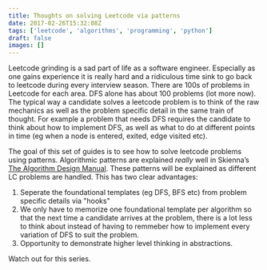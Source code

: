 ```yaml
---
title: Thoughts on solving Leetcode via patterns
date: 2017-02-26T15:32:08Z
tags: ['leetcode', 'algorithms', 'programming', 'python']
draft: false
images: []
---
```


Leetcode grinding is a sad part of life as a software engineer.   Especially as one gains experience it is really hard and a ridiculous time sink to go back to leetcode during every interview season.  There are 100s of problems in Leetcode for each area.   DFS alone has about 100 problems (lot more now).    The typical way a candidate solves a leetcode problem is to think of the raw mechanics as well as the problem specific detail in the same train of thought.   For example a problem that needs DFS requires the candidate to think about how to implement DFS, as well as what to do at different points in time (eg when a node is entered, exited, edge visited etc).

The goal of this set of guides is to see how to solve leetcode problems using patterns.   Algorithmic patterns are explained *really* well in Skienna’s [The Algorithm Design Manual](https://www.amazon.com/gp/product/1848000693/ref=as_li_tl?ie=UTF8&camp=1789&creative=9325&creativeASIN=1848000693&linkCode=as2&tag=panyam-20&linkId=e7877d4ddde9b254283ccb379f3a7723).   These patterns will be explained as different LC problems are handled.  This has two clear advantages:

1. Seperate the foundational templates (eg DFS, BFS etc) from problem specific details via "hooks"
2. We only have to memorize one foundational template per algorithm so that the next time a candidate arrives at the problem, there is a lot less to think about instead of having to remmeber how to implement every variation of DFS to suit the problem.
3. Opportunity to demonstrate higher level thinking in abstractions.

Watch out for this series.

